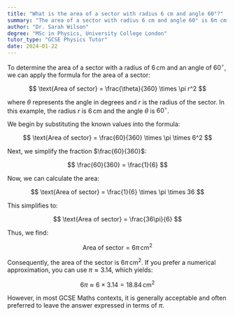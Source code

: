 ```yaml
---
title: "What is the area of a sector with radius 6 cm and angle 60°?"
summary: "The area of a sector with radius 6 cm and angle 60° is 6π cm²."
author: "Dr. Sarah Wilson"
degree: "MSc in Physics, University College London"
tutor_type: "GCSE Physics Tutor"
date: 2024-01-22
---
```


To determine the area of a sector with a radius of $6 \, \text{cm}$ and an angle of $60^\circ$, we can apply the formula for the area of a sector:

$$
\text{Area of sector} = \frac{\theta}{360} \times \pi r^2
$$

where $\theta$ represents the angle in degrees and $r$ is the radius of the sector. In this example, the radius $r$ is $6 \, \text{cm}$ and the angle $\theta$ is $60^\circ$.

We begin by substituting the known values into the formula:

$$
\text{Area of sector} = \frac{60}{360} \times \pi \times 6^2
$$

Next, we simplify the fraction $\frac{60}{360}$:

$$
\frac{60}{360} = \frac{1}{6}
$$

Now, we can calculate the area:

$$
\text{Area of sector} = \frac{1}{6} \times \pi \times 36
$$

This simplifies to:

$$
\text{Area of sector} = \frac{36\pi}{6}
$$

Thus, we find:

$$
\text{Area of sector} = 6\pi \, \text{cm}^2
$$

Consequently, the area of the sector is $6\pi \, \text{cm}^2$. If you prefer a numerical approximation, you can use $\pi \approx 3.14$, which yields:

$$
6\pi \approx 6 \times 3.14 = 18.84 \, \text{cm}^2
$$

However, in most GCSE Maths contexts, it is generally acceptable and often preferred to leave the answer expressed in terms of $\pi$.
    